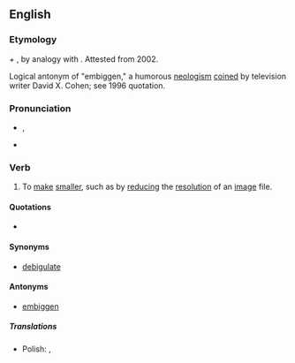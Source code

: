 ==English==

===Etymology===
{{m|en|small|Small}} ''+'' {{m|en|en- -en}}, by analogy with {{m|en|embiggen}}. Attested from 2002.

Logical antonym of "embiggen," a humorous [[neologism]] [[coin]]ed by television writer David X. Cohen; see 1996 quotation.

===Pronunciation===
* {{a|UK}} {{IPA|/ɪnˈsmɔːlən/|lang=en}}, {{a|US}} {{IPA|/ɛnˈsmɔlən/|lang=en}}
* {{hyphenation|en|small|en|lang=en}}

===Verb===
{{en-verb}}

# {{label|en|humorous}} To [[make]] [[smaller]], such as by [[reduce|reducing]] the [[resolution]] of an [[image]] file.

====Quotations====
* {{seeCites}}

====Synonyms====
* {{sense|make smaller}} [[debigulate]]

====Antonyms====
* {{sense|make smaller}} [[embiggen]]

=====Translations=====
{{trans-top|Make smaller}}
* Polish: {{t|pl|pomniejszyć}}, {{t|pl|pomniejszać}}
{{trans-mid}}
{{trans-bottom}}